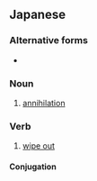 ==Japanese==
{{ja-kanjitab|そう|めつ|yomi=on}}

===Alternative forms===
* {{l|ja|剿滅}}

===Noun===
{{ja-noun|そうめつ}}

# [[annihilation]]

===Verb===
{{ja-verb-suru|そうめつ}}

# [[wipe out]]

====Conjugation====
{{ja-suru|そうめつ}}